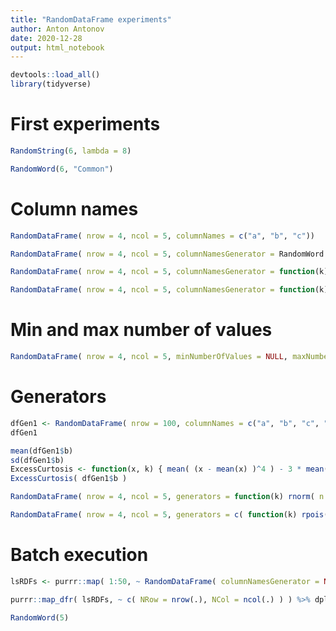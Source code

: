```yaml
---
title: "RandomDataFrame experiments"
author: Anton Antonov
date: 2020-12-28
output: html_notebook
---
```


```r
devtools::load_all()
library(tidyverse)
```

# First experiments

```r
RandomString(6, lambda = 8)
```

```r
RandomWord(6, "Common")
```

# Column names

```r
RandomDataFrame( nrow = 4, ncol = 5, columnNames = c("a", "b", "c"))
```

```r
RandomDataFrame( nrow = 4, ncol = 5, columnNamesGenerator = RandomWord )
```

```r
RandomDataFrame( nrow = 4, ncol = 5, columnNamesGenerator = function(k) RandomWord(k, "Common") )
```

```r
RandomDataFrame( nrow = 4, ncol = 5, columnNamesGenerator = function(k) rpois(k, lambda = 5) )
```

# Min and max number of values

```r
RandomDataFrame( nrow = 4, ncol = 5, minNumberOfValues = NULL, maxNumberOfValues = 18, rowNamesQ = T)
```
# Generators

```r
dfGen1 <- RandomDataFrame( nrow = 100, columnNames = c("a", "b", "c", "d"), generators = list( "b" = rnorm, "d" = RandomString ) )
dfGen1
```

```r
mean(dfGen1$b)
sd(dfGen1$b)
ExcessCurtosis <- function(x, k) { mean( (x - mean(x) )^4 ) - 3 * mean( (x - mean(x) )^2 )^2 }
ExcessCurtosis( dfGen1$b )
```

```r
RandomDataFrame( nrow = 4, ncol = 5, generators = function(k) rnorm( n = k, mean = 40, sd = 3) )
```

```r
RandomDataFrame( nrow = 4, ncol = 5, generators = c( function(k) rpois( n = k, lambda = 4), function(k) RandomWord(k) ))
```

# Batch execution

```r
lsRDFs <- purrr::map( 1:50, ~ RandomDataFrame( columnNamesGenerator = NA) )
```

```r
purrr::map_dfr( lsRDFs, ~ c( NRow = nrow(.), NCol = ncol(.) ) ) %>% dplyr::arrange(desc(NRow * NCol))
```

```r
RandomWord(5)
```

